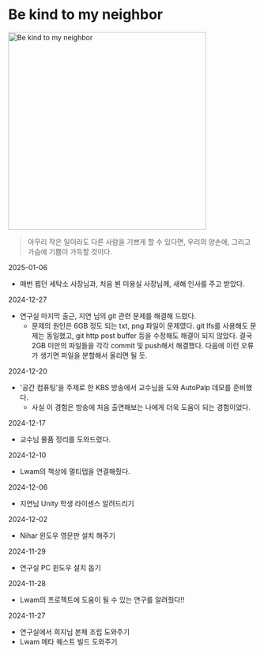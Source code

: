 # Be kind to my neighbor

<Image
  src="/images/neighbor/sharing.webp"
  alt="Be kind to my neighbor"
  width="400"
  height="400"
/>

> 아무리 작은 일이라도 다른 사람을 기쁘게 할 수 있다면, 우리의 양손에, 그리고 가슴에 기쁨이 가득할 것이다.

2025-01-06

- 매번 뵙던 세탁소 사장님과, 처음 뵌 미용실 사장님께, 새해 인사를 주고 받았다.

2024-12-27

- 연구실 마지막 출근, 지연 님의 git 관련 문제를 해결해 드렸다.
  - 문제의 원인은 6GB 정도 되는 txt, png 파일이 문제였다. git lfs를 사용해도 문제는 동일했고, git http post buffer 등을 수정해도 해결이 되지 않았다. 결국 2GB 미만의 파일들을 각각 commit 및 push해서 해결했다. 다음에 이런 오류가 생기면 파일을 분할해서 올리면 될 듯.

2024-12-20

- '공간 컴퓨팅'을 주제로 한 KBS 방송에서 교수님을 도와 AutoPalp 데모를 준비했다.
  - 사실 이 경험은 방송에 처음 출연해보는 나에게 더욱 도움이 되는 경험이었다.

2024-12-17

- 교수님 물품 정리를 도와드렸다.

2024-12-10

- Lwam의 책상에 멀티탭을 연결해줬다.

2024-12-06

- 지연님 Unity 학생 라이센스 알려드리기

2024-12-02

- Nihar 윈도우 영문판 설치 해주기

2024-11-29

- 연구실 PC 윈도우 설치 돕기

2024-11-28

- Lwam의 프로젝트에 도움이 될 수 있는 연구를 알려줬다!!

2024-11-27

- 연구실에서 희지님 본체 조립 도와주기
- Lwam 메타 퀘스트 빌드 도와주기
